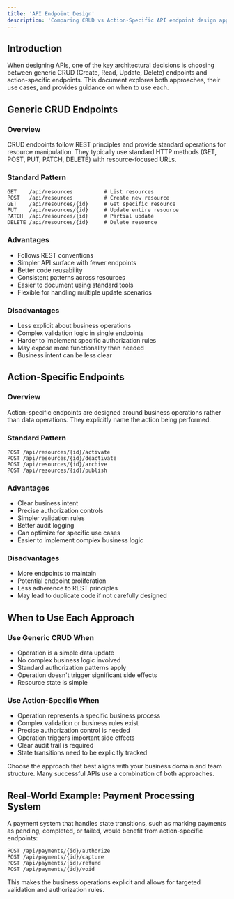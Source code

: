 ```yaml
---
title: 'API Endpoint Design'
description: 'Comparing CRUD vs Action-Specific API endpoint design approaches'
---
```


## Introduction

When designing APIs, one of the key architectural decisions is choosing between generic CRUD (Create, Read, Update, Delete) endpoints and action-specific endpoints. This document explores both approaches, their use cases, and provides guidance on when to use each.

## Generic CRUD Endpoints

### Overview

CRUD endpoints follow REST principles and provide standard operations for resource manipulation. They typically use standard HTTP methods (GET, POST, PUT, PATCH, DELETE) with resource-focused URLs.

### Standard Pattern

```plain
GET    /api/resources          # List resources
POST   /api/resources          # Create new resource
GET    /api/resources/{id}     # Get specific resource
PUT    /api/resources/{id}     # Update entire resource
PATCH  /api/resources/{id}     # Partial update
DELETE /api/resources/{id}     # Delete resource
```

### Advantages

- Follows REST conventions
- Simpler API surface with fewer endpoints
- Better code reusability
- Consistent patterns across resources
- Easier to document using standard tools
- Flexible for handling multiple update scenarios

### Disadvantages

- Less explicit about business operations
- Complex validation logic in single endpoints
- Harder to implement specific authorization rules
- May expose more functionality than needed
- Business intent can be less clear

## Action-Specific Endpoints

### Overview

Action-specific endpoints are designed around business operations rather than data operations. They explicitly name the action being performed.

### Standard Pattern

```plain
POST /api/resources/{id}/activate
POST /api/resources/{id}/deactivate
POST /api/resources/{id}/archive
POST /api/resources/{id}/publish
```

### Advantages

- Clear business intent
- Precise authorization controls
- Simpler validation rules
- Better audit logging
- Can optimize for specific use cases
- Easier to implement complex business logic

### Disadvantages

- More endpoints to maintain
- Potential endpoint proliferation
- Less adherence to REST principles
- May lead to duplicate code if not carefully designed

## When to Use Each Approach

### Use Generic CRUD When

- Operation is a simple data update
- No complex business logic involved
- Standard authorization patterns apply
- Operation doesn't trigger significant side effects
- Resource state is simple

### Use Action-Specific When

- Operation represents a specific business process
- Complex validation or business rules exist
- Precise authorization control is needed
- Operation triggers important side effects
- Clear audit trail is required
- State transitions need to be explicitly tracked

<Note>
  Choose the approach that best aligns with your business domain and team structure. Many successful APIs use a combination of both approaches.
</Note>

## Real-World Example: Payment Processing System

A payment system that handles state transitions, such as marking payments as pending, completed, or failed, would benefit from action-specific endpoints:

```plain
POST /api/payments/{id}/authorize
POST /api/payments/{id}/capture
POST /api/payments/{id}/refund
POST /api/payments/{id}/void
```

This makes the business operations explicit and allows for targeted validation and authorization rules.
